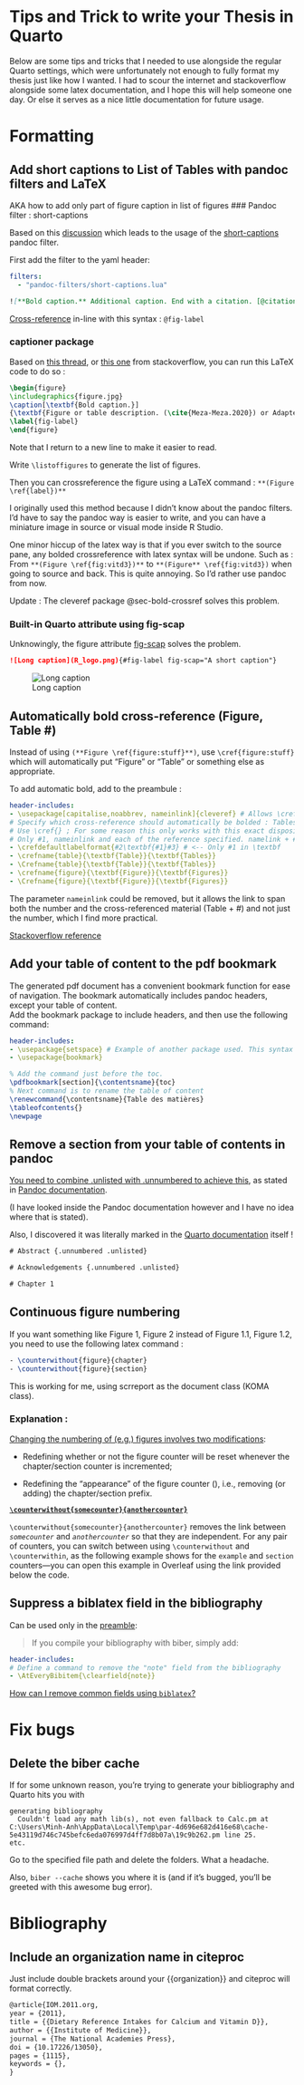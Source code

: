 # Tips and Trick to write your Thesis in Quarto

Below are some tips and tricks that I needed to use alongside the
regular Quarto settings, which were unfortunately not enough to fully
format my thesis just like how I wanted. I had to scour the internet and
stackoverflow alongside some latex documentation, and I hope this will
help someone one day. Or else it serves as a nice little documentation
for future usage.

# Formatting

## Add short captions to List of Tables with pandoc filters and LaTeX

AKA how to add only part of figure caption in list of figures
### Pandoc filter : short-captions

Based on this
[discussion](https://github.com/quarto-dev/quarto-cli/discussions/3769)
which leads to the usage of the
[short-captions](https://github.com/pandoc/lua-filters/tree/master/short-captions)
pandoc filter.

First add the filter to the yaml header:

``` yaml
filters:
  - "pandoc-filters/short-captions.lua"
```

``` markdown
![**Bold caption.** Additional caption. End with a citation. [@citation]](figures/figure.png){#fig:label short-caption="**Short bold caption**."}
```
[Cross-reference](https://quarto.org/docs/authoring/cross-references.html) in-line with this syntax : `@fig-label`


### captioner package

Based on [this thread](https://stackoverflow.com/questions/69094228/give-a-single-figure-multiple-captions-in-rmarkdown-pdf-book-output),
or [this one](https://tex.stackexchange.com/questions/83392/change-caption-in-list-of-tables) from stackoverflow, you can run this LaTeX code to do so :

``` tex
\begin{figure}
\includegraphics{figure.jpg} 
\caption[\textbf{Bold caption.}]
{\textbf{Figure or table description. (\cite{Meza-Meza.2020}) or Adapted from \textcite{Author}}
\label{fig-label}
\end{figure}
```

Note that I return to a new line to make it easier to read.

Write `\listoffigures` to generate the list of figures.

Then you can crossreference the figure using a LaTeX command :
`**(Figure \ref{label})**`

I originally used this method because I didn't know about the pandoc
filters. I'd have to say the pandoc way is easier to write, and you can
have a miniature image in source or visual mode inside R Studio.

One minor hiccup of the latex way is that if you ever switch to the
source pane, any bolded crossreference with latex syntax will be undone.
Such as : From `**(Figure \ref{fig:vitd3})**` to
`**(Figure** \ref{fig:vitd3})` when going to source and back. This is
quite annoying. So I'd rather use pandoc from now.

Update : The cleveref package @sec-bold-crossref solves this problem.

### Built-in Quarto attribute using fig-scap

Unknowingly, the figure attribute [fig-scap](https://quarto.org/docs/reference/cells/cells-knitr.html#figures) solves the problem.

``` markdown
![Long caption](R_logo.png){#fig-label fig-scap="A short caption"}
```
![Long caption](R_logo.png){#fig-label fig-scap="A short caption"}

\listoffigures

## Automatically bold cross-reference (Figure, Table #) {#sec-bold-crossref}

Instead of using `(**Figure \ref{figure:stuff}**)`, use `\cref{figure:stuff}` which will automatically put "Figure" or "Table" or something else as appropriate.

To add automatic bold, add to the preambule :

``` yaml
header-includes:
- \usepackage[capitalise,noabbrev, nameinlink]{cleveref} # Allows \cref{} to cite latex table as "Table 3"
# Specify which cross-reference should automatically be bolded : Tables and Figures
# Use \cref{} ; For some reason this only works with this exact disposition :
# Only #1, nameinlink and each of the reference specified. namelink + #1#2#3 would give an error.
- \crefdefaultlabelformat{#2\textbf{#1}#3} # <-- Only #1 in \textbf
- \crefname{table}{\textbf{Table}}{\textbf{Tables}}
- \Crefname{table}{\textbf{Table}}{\textbf{Tables}}
- \crefname{figure}{\textbf{Figure}}{\textbf{Figures}} 
- \Crefname{figure}{\textbf{Figure}}{\textbf{Figures}}
```
The parameter `nameinlink` could be removed, but it allows the link to span both the number and the cross-referenced material (Table + #) and not just the number, which I find more practical.

[Stackoverflow reference](https://tex.stackexchange.com/questions/87903/bold-cross-references)

## Add your table of content to the pdf bookmark

The generated pdf document has a convenient bookmark function for ease
of navigation. The bookmark automatically includes pandoc headers,
except your table of content.\
Add the bookmark package to include headers, and then use the following
command:

``` yaml
header-includes:
- \usepackage{setspace} # Example of another package used. This syntax will not work with only one package.
- \usepackage{bookmark}
```

``` tex
% Add the command just before the toc.
\pdfbookmark[section]{\contentsname}{toc}
% Next command is to rename the table of content
\renewcommand{\contentsname}{Table des matières}
\tableofcontents{}
\newpage
```

## Remove a section from your table of contents in pandoc

[You need to combine .unlisted with .unnumbered to achieve
this](https://stackoverflow.com/questions/49573734/do-not-include-section-in-toc-in-pandoc),
as stated in [Pandoc
documentation](https://pandoc.org/MANUAL.html#heading-identifiers).

(I have looked inside the Pandoc documentation however and I have no
idea where that is stated).

Also, I discovered it was literally marked in the [Quarto
documentation](https://quarto.org/docs/output-formats/pdf-basics.html#table-of-contents)
itself !

``` tex
# Abstract {.unnumbered .unlisted}

# Acknowledgements {.unnumbered .unlisted}

# Chapter 1
```

## Continuous figure numbering

If you want something like Figure 1, Figure 2 instead of Figure 1.1,
Figure 1.2, you need to use the following latex command :

``` tex
- \counterwithout{figure}{chapter} 
- \counterwithout{figure}{section}
```

This is working for me, using scrreport as the document class (KOMA
class).

### **Explanation** :

[Changing the numbering of (e.g.) figures involves two
modifications](https://imathworks.com/tex/tex-latex-continuous-v-per-chapter-section-numbering-of-figures-tables-and-other-document-elements/):

-   Redefining whether or not the figure counter will be reset whenever
    the chapter/section counter is incremented;

-   Redefining the "appearance" of the figure counter (\thefigure),
    i.e., removing (or adding) the chapter/section prefix.

[**`\counterwithout{somecounter}{anothercounter}`**](https://www.overleaf.com/learn/latex/Counters#.5Ccounterwithout.7Bsomecounter.7D.7Banothercounter.7D)

`\counterwithout{somecounter}{anothercounter}` removes the link between
*`somecounter`* and *`anothercounter`* so that they are independent. For
any pair of counters, you can switch between using `\counterwithout` and
`\counterwithin`, as the following example shows for the `example` and
`section` counters---you can open this example in Overleaf using the
link provided below the code.

## Suppress a biblatex field in the bibliography

Can be used only in the [preamble](https://quarto.org/docs/output-formats/pdf-basics.html#latex-includes):



> If you compile your bibliography with biber, simply add:


``` yaml
header-includes:
# Define a command to remove the "note" field from the bibliography
- \AtEveryBibitem{\clearfield{note}}
```
[How can I remove common fields using `biblatex`?](https://tex.stackexchange.com/questions/280826/how-can-i-remove-common-fields-using-biblatex)

# Fix bugs

## Delete the biber cache

If for some unknown reason, you're trying to generate your bibliography and Quarto hits you with

```
generating bibliography
  Couldn't load any math lib(s), not even fallback to Calc.pm at C:\Users\Minh-Anh\AppData\Local\Temp\par-4d696e682d416e68\cache-5e43119d746c745befc6eda076997d4ff7d8b07a\19c9b262.pm line 25.
etc.
```
Go to the specified file path and delete the folders. What a headache.

Also, `biber --cache` shows you where it is (and if it's bugged, you'll be greeted with this awesome bug error).

# Bibliography

## Include an organization name in citeproc

Just include double brackets around your {{organization}} and citeproc
will format correctly.

``` tex
@article{IOM.2011.org,
year = {2011},
title = {{Dietary Reference Intakes for Calcium and Vitamin D}},
author = {{Institute of Medicine}},
journal = {The National Academies Press},
doi = {10.17226/13050},
pages = {1115},
keywords = {},
}
```
